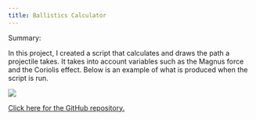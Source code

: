 ---
title: Ballistics Calculator
---
Summary:

In this project, I created a script that calculates and draws the path a projectile takes. It takes into account variables such as the Magnus force and the Coriolis effect. Below is an example of what is produced when the script is run.

![](path.png)

[Click here for the GitHub repository.](https://github.com/serizawalynn/MATHUA144)